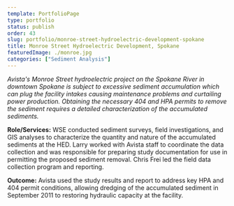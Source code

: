 ```yaml
---
template: PortfolioPage
type: portfolio
status: publish
order: 43
slug: portfolio/monroe-street-hydroelectric-development-spokane
title: Monroe Street Hydroelectric Development, Spokane
featuredImage: ./monroe.jpg
categories: ["Sediment Analysis"]
---
```


_Avista's Monroe Street hydroelectric project on the Spokane River in downtown Spokane is subject to excessive sediment accumulation which can plug the facility intakes causing maintenance problems and curtailing power production. Obtaining the necessary 404 and HPA permits to remove the sediment requires a detailed characterization of the accumulated sediments._  
  
**Role/Services:** WSE conducted sediment surveys, field investigations, and GIS analyses to characterize the quantity and nature of the accumulated sediments at the HED. Larry worked with Avista staff to coordinate the data collection and was responsible for preparing study documentation for use in permitting the proposed sediment removal. Chris Frei led the field data collection program and reporting.  
  
**Outcome:** Avista used the study results and report to address key HPA and 404 permit conditions, allowing dredging of the accumulated sediment in September 2011 to restoring hydraulic capacity at the facility.